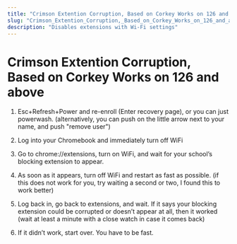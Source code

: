 ```yaml
---
title: "Crimson Extention Corruption, Based on Corkey Works on 126 and above"
slug: "Crimson_Extention_Corruption,_Based_on_Corkey_Works_on_126_and_above"
description: "Disables extensions with Wi-Fi settings"
---
```


# Crimson Extention Corruption, Based on Corkey Works on 126 and above

1. Esc+Refresh+Power and re-enroll (Enter recovery page), or you can just powerwash. (alternatively, you can push on the little arrow next to your name, and push "remove user")

2. Log into your Chromebook and immediately turn off WiFi 

3. Go to chrome://extensions, turn on WiFi, and wait for your school’s blocking extension to appear.

4. As soon as it appears, turn off WiFi and restart as fast as possible. (if this does not work for you, try waiting a second or two, I found this to work better)

5. Log back in, go back to extensions, and wait. If it says your blocking extension could be corrupted or doesn’t appear at all, then it worked (wait at least a minute with a close watch in case it comes back)

6. If it didn’t work, start over. You have to be fast. 
